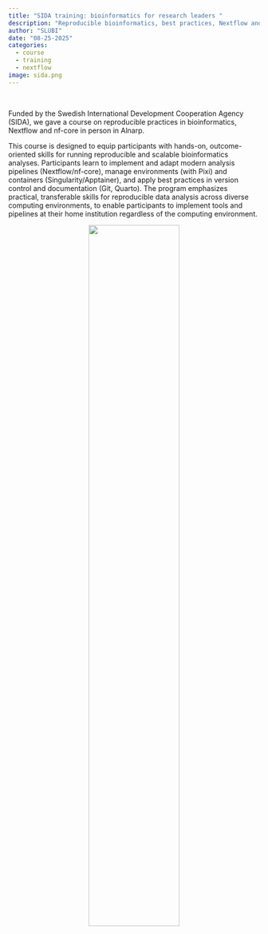```yaml
---
title: "SIDA training: bioinformatics for research leaders "
description: "Reproducible bioinformatics, best practices, Nextflow and nf-core"
author: "SLUBI"
date: "08-25-2025"
categories:
  - course
  - training
  - nextflow
image: sida.png
---
```

<br>

Funded by the Swedish International Development Cooperation Agency (SIDA), we gave a course on reproducible practices in bioinformatics, Nextflow and nf-core in person in Alnarp. 

This course is designed to equip participants with hands-on, outcome-oriented skills for running reproducible and scalable bioinformatics analyses. Participants learn to implement and adapt modern analysis pipelines (Nextflow/nf-core), manage environments (with Pixi) and containers (Singularity/Apptainer), and apply best practices in version control and documentation (Git, Quarto). The program emphasizes practical, transferable skills for reproducible data analysis across diverse computing environments, to enable participants to implement tools and pipelines at their home institution regardless of the computing environment.


<center>
![](sida.png){.class width=60%}
